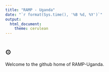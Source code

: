 ```yaml
---
title: "RAMP - Uganda"
date: "`r format(Sys.time(), '%B %d, %Y')`"
output:
  html_document:
    theme: cerulean 
---
```


#  {.tabset .tabset-fade .tabset-pills}

## $\odot$ {.tabset .tabset-fade .tabset-pills}

Welcome to the github home of RAMP-Uganda. 
